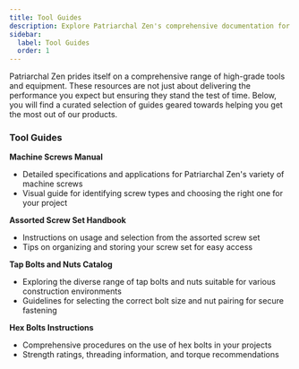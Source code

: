 ```yaml
---
title: Tool Guides
description: Explore Patriarchal Zen's comprehensive documentation for an in-depth look at our premium tools and construction services.
sidebar:
  label: Tool Guides
  order: 1
---
```


Patriarchal Zen prides itself on a comprehensive range of high-grade tools and equipment. These resources are not just about delivering the performance you expect but ensuring they stand the test of time. Below, you will find a curated selection of guides geared towards helping you get the most out of our products.

### Tool Guides

**Machine Screws Manual**
   - Detailed specifications and applications for Patriarchal Zen's variety of machine screws
   - Visual guide for identifying screw types and choosing the right one for your project

**Assorted Screw Set Handbook**
   - Instructions on usage and selection from the assorted screw set
   - Tips on organizing and storing your screw set for easy access

**Tap Bolts and Nuts Catalog**
   - Exploring the diverse range of tap bolts and nuts suitable for various construction environments
   - Guidelines for selecting the correct bolt size and nut pairing for secure fastening

**Hex Bolts Instructions**
   - Comprehensive procedures on the use of hex bolts in your projects
   - Strength ratings, threading information, and torque recommendations
